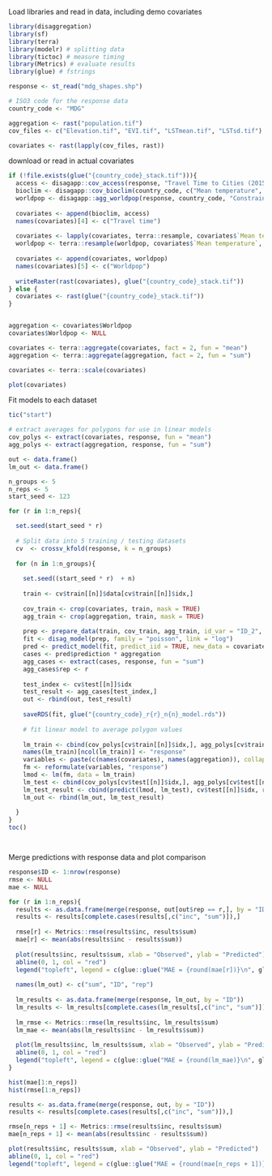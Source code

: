 
Load libraries and read in data, including demo covariates

```r
library(disaggregation)
library(sf)
library(terra)
library(modelr) # splitting data
library(tictoc) # measure timing
library(Metrics) # evaluate results
library(glue) # fstrings

response <- st_read("mdg_shapes.shp")

# ISO3 code for the response data
country_code <- "MDG"

aggregation <- rast("population.tif")
cov_files <- c("Elevation.tif", "EVI.tif", "LSTmean.tif", "LSTsd.tif")

covariates <- rast(lapply(cov_files, rast))
```

download or read in actual covariates

```r
if (!file.exists(glue("{country_code}_stack.tif"))){
  access <- disagapp::cov_access(response, "Travel Time to Cities (2015)")
  bioclim <- disagapp::cov_bioclim(country_code, c("Mean temperature", "Isothermality", "Total precipitation"), response)
  worldpop <- disagapp::agg_worldpop(response, country_code, "Constrained", "1km", 2020)
  
  covariates <- append(bioclim, access)
  names(covariates)[4] <- c("Travel time")
  
  covariates <- lapply(covariates, terra::resample, covariates$`Mean temperature`)
  worldpop <- terra::resample(worldpop, covariates$`Mean temperature`, method = "sum")
  
  covariates <- append(covariates, worldpop)
  names(covariates)[5] <- c("Worldpop")
  
  writeRaster(rast(covariates), glue("{country_code}_stack.tif"))
} else {
  covariates <- rast(glue("{country_code}_stack.tif"))
}


aggregation <- covariates$Worldpop
covariates$Worldpop <- NULL

covariates <- terra::aggregate(covariates, fact = 2, fun = "mean")
aggregation <- terra::aggregate(aggregation, fact = 2, fun = "sum")

covariates <- terra::scale(covariates)

plot(covariates)
```


Fit models to each dataset

```r

tic("start")

# extract averages for polygons for use in linear models
cov_polys <- extract(covariates, response, fun = "mean")
agg_polys <- extract(aggregation, response, fun = "sum")

out <- data.frame()
lm_out <- data.frame()

n_groups <- 5
n_reps <- 5
start_seed <- 123

for (r in 1:n_reps){

  set.seed(start_seed * r)
  
  # Split data into 5 training / testing datasets
  cv  <- crossv_kfold(response, k = n_groups)
  
  for (n in 1:n_groups){
    
    set.seed((start_seed * r)  + n)
    
    train <- cv$train[[n]]$data[cv$train[[n]]$idx,]
  
    cov_train <- crop(covariates, train, mask = TRUE)
    agg_train <- crop(aggregation, train, mask = TRUE)
  
    prep <- prepare_data(train, cov_train, agg_train, id_var = "ID_2", response_var = "inc", na_action = TRUE, make_mesh = TRUE)
    fit <- disag_model(prep, family = "poisson", link = "log")
    pred <- predict_model(fit, predict_iid = TRUE, new_data = covariates)
    cases <- pred$prediction * aggregation
    agg_cases <- extract(cases, response, fun = "sum")
    agg_cases$rep <- r
  
    test_index <- cv$test[[n]]$idx
    test_result <- agg_cases[test_index,]
    out <- rbind(out, test_result)
  
    saveRDS(fit, glue("{country_code}_r{r}_n{n}_model.rds"))
    
    # fit linear model to average polygon values
  
    lm_train <- cbind(cov_polys[cv$train[[n]]$idx,], agg_polys[cv$train[[n]]$idx,], response$inc[cv$train[[n]]$idx])
    names(lm_train)[ncol(lm_train)] <- "response"
    variables <- paste(c(names(covariates), names(aggregation)), collapse = " * ")
    fm <- reformulate(variables, "response")
    lmod <- lm(fm, data = lm_train)
    lm_test <- cbind(cov_polys[cv$test[[n]]$idx,], agg_polys[cv$test[[n]]$idx,], response$inc[cv$test[[n]]$idx])
    lm_test_result <- cbind(predict(lmod, lm_test), cv$test[[n]]$idx, r)
    lm_out <- rbind(lm_out, lm_test_result)
    
  }
}
toc()




```

Merge predictions with response data and plot comparison

```r

response$ID <- 1:nrow(response)
rmse <- NULL
mae <- NULL

for (r in 1:n_reps){
  results <- as.data.frame(merge(response, out[out$rep == r,], by = "ID"))
  results <- results[complete.cases(results[,c("inc", "sum")]),]
  
  rmse[r] <- Metrics::rmse(results$inc, results$sum)
  mae[r] <- mean(abs(results$inc - results$sum))
  
  plot(results$inc, results$sum, xlab = "Observed", ylab = "Predicted")
  abline(0, 1, col = "red")
  legend("topleft", legend = c(glue::glue("MAE = {round(mae[r])}\n", glue::glue("RMSE = {round(rmse[r])}"))))
  
  names(lm_out) <- c("sum", "ID", "rep")
  
  lm_results <- as.data.frame(merge(response, lm_out, by = "ID"))
  lm_results <- lm_results[complete.cases(lm_results[,c("inc", "sum")]),]
  
  lm_rmse <- Metrics::rmse(lm_results$inc, lm_results$sum)
  lm_mae <- mean(abs(lm_results$inc - lm_results$sum))
  
  plot(lm_results$inc, lm_results$sum, xlab = "Observed", ylab = "Predicted")
  abline(0, 1, col = "red")
  legend("topleft", legend = c(glue::glue("MAE = {round(lm_mae)}\n", glue::glue("RMSE = {round(lm_rmse)}"))))
}

hist(mae[1:n_reps])
hist(rmse[1:n_reps])

results <- as.data.frame(merge(response, out, by = "ID"))
results <- results[complete.cases(results[,c("inc", "sum")]),]

rmse[n_reps + 1] <- Metrics::rmse(results$inc, results$sum)
mae[n_reps + 1] <- mean(abs(results$inc - results$sum))

plot(results$inc, results$sum, xlab = "Observed", ylab = "Predicted")
abline(0, 1, col = "red")
legend("topleft", legend = c(glue::glue("MAE = {round(mae[n_reps + 1])}\n", glue::glue("RMSE = {round(rmse[n_reps + 1])}"))))
  
```

